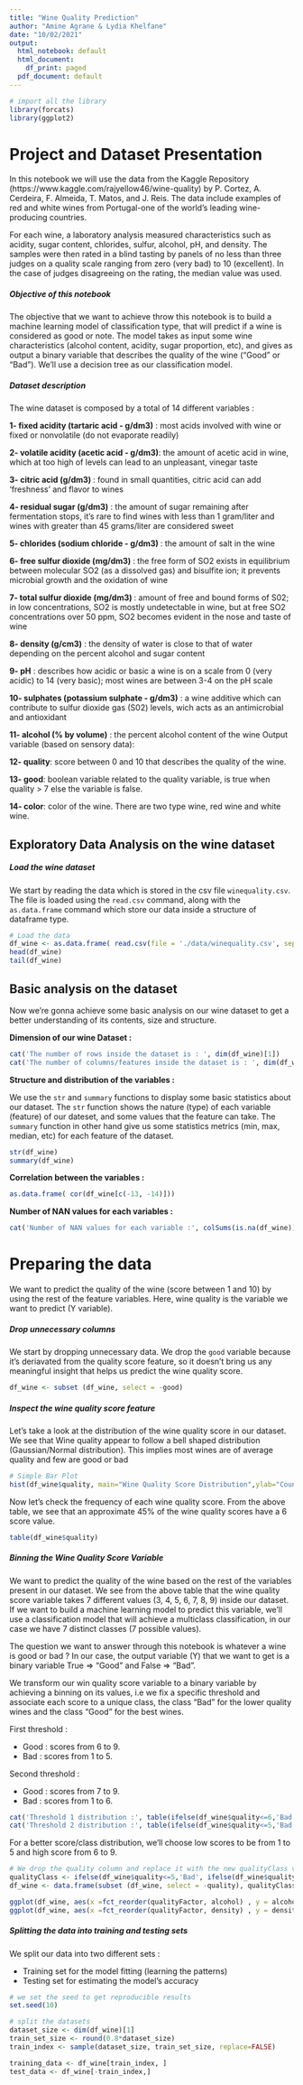 ```yaml
---
title: "Wine Quality Prediction"
author: "Amine Agrane & Lydia Khelfane"
date: "10/02/2021"
output:
  html_notebook: default
  html_document:
    df_print: paged
  pdf_document: default
---
```



```r
# import all the library
library(forcats)
library(ggplot2)
```

# Project and Dataset Presentation    
In this notebook we will use the data from the Kaggle Repository (https://www.kaggle.com/rajyellow46/wine-quality) by P. Cortez, A. Cerdeira, F. Almeida, T. Matos, and J. Reis. The data include examples of red and white wines from Portugal-one of the world’s leading wine-producing countries. 

For each wine, a laboratory analysis measured characteristics such as acidity, sugar content, chlorides, sulfur, alcohol, pH, and density. The samples were then rated in a blind tasting by panels of no less than three judges on a quality scale ranging from zero (very bad) to 10 (excellent). In the case of judges disagreeing on the rating, the median value was used.

##### *Objective of this notebook*
The objective that we want to achieve throw this notebook is to build a machine learning model of classification type, that will predict if a wine is considered as good or note. The model takes as input some wine characteristics (alcohol content, acidity, sugar proportion, etc), and gives as output a binary variable that describes the quality of the wine ("Good" or "Bad"). We'll use a decision tree as our classification model.

##### *Dataset description*
The wine dataset is composed by a total of 14 different variables : 

**1- fixed acidity (tartaric acid - g/dm3)** : most acids involved with wine or fixed or nonvolatile (do not evaporate readily)

**2- volatile acidity (acetic acid - g/dm3)**: the amount of acetic acid in wine, which at too high of levels can lead to an unpleasant, vinegar taste

**3- citric acid (g/dm3) **: found in small quantities, citric acid can add ‘freshness’ and flavor to wines 

**4- residual sugar (g/dm3)** : the amount of sugar remaining after fermentation stops, it’s rare to find wines with less than 1 gram/liter and wines with greater than 45 grams/liter are considered sweet

**5- chlorides (sodium chloride - g/dm3) **: the amount of salt in the wine

**6- free sulfur dioxide (mg/dm3) **: the free form of SO2 exists in equilibrium between molecular SO2 (as a dissolved gas) and bisulfite ion; it prevents microbial growth and the oxidation of wine

**7- total sulfur dioxide (mg/dm3) **: amount of free and bound forms of S02; in low concentrations, SO2 is mostly undetectable in wine, but at free SO2 concentrations over 50 ppm, SO2 becomes evident in the nose and taste of wine

**8- density (g/cm3)** : the density of water is close to that of water depending on the percent alcohol and sugar content

**9- pH** : describes how acidic or basic a wine is on a scale from 0 (very acidic) to 14 (very basic); most wines are between 3-4 on the pH scale

**10- sulphates (potassium sulphate - g/dm3)** : a wine additive which can contribute to sulfur dioxide gas (S02) levels, wich acts as an antimicrobial and antioxidant

**11- alcohol (% by volume)** : the percent alcohol content of the wine Output variable (based on sensory data):

**12- quality**: score between 0 and 10 that describes the quality of the wine.

**13- good**: boolean variable related to the quality variable, is true when quality > 7 else the variable is false.

**14- color**: color of the wine. There are two type wine, red wine and white wine.

## Exploratory Data Analysis on the wine dataset
##### *Load the wine dataset*

We start by reading the data which is stored in the csv file `winequality.csv`. The file is loaded using the `read.csv` command, along with the `as.data.frame` command which store our data inside a structure of dataframe type.

```r
# Load the data
df_wine <- as.data.frame( read.csv(file = './data/winequality.csv', sep=',', stringsAsFactors=F))
head(df_wine)
tail(df_wine)
```


## Basic analysis on the dataset
Now we're gonna achieve some basic analysis on our wine dataset to get a better understanding of its contents, size and structure.

**Dimension of our wine Dataset :**
```r
cat('The number of rows inside the dataset is : ', dim(df_wine)[1])
cat('The number of columns/features inside the dataset is : ', dim(df_wine)[2])
```

**Structure and distribution of the variables :**
  
We use the `str` and `summary` functions to display some basic statistics about our dataset. The `str` function shows the nature (type) of each variable (feature) of our dateset, and some values that the feature can take. The `summary` function in other hand give us some statistics metrics (min, max, median, etc) for each feature of the dataset.
```r
str(df_wine)
summary(df_wine)
```
**Correlation between the variables :**
```r
as.data.frame( cor(df_wine[c(-13, -14)]))
```


**Number of NAN values for each variables :**
```r
cat('Number of NAN values for each variable :', colSums(is.na(df_wine)))
```



# Preparing the data
We want to predict the quality of the wine (score between 1 and 10) by using the rest of the feature variables. Here, wine quality is the variable we want to predict (Y variable).

##### *Drop unnecessary columns*

We start by dropping unnecessary data. We drop the `good` variable because it's deriavated from the quality score feature, so it doesn't bring us any meaningful insight that helps us predict the wine quality score.

```r
df_wine <- subset (df_wine, select = -good)
```

##### *Inspect the wine quality score feature*

Let's take a look at the distribution of the wine quality score in our dataset. We see that Wine quality appear to follow a bell shaped distribution (Gaussian/Normal distribution). This implies most wines are of average quality and few are good or bad

```r
# Simple Bar Plot
hist(df_wine$quality, main="Wine Quality Score Distribution",ylab="Count", xlab="Wine Quality Score", breaks=10, , col= "darkgreen")
```

Now let's check the frequency of each wine quality score. From the above table, we see that an approximate 45% of the wine quality scores have a 6 score value.

```r
table(df_wine$quality)
```



##### *Binning the Wine Quality Score Variable*

We want to predict the quality of the wine based on the rest of the variables present in our dataset. We see from the above table that the wine quality score variable takes 7 different values (3, 4, 5, 6, 7, 8, 9) inside our dataset. If we want to build a machine learning model to predict this variable, we'll use a classification model that will achieve a multiclass classification, in our case we have 7 distinct classes (7 possible values).

The question we want to answer through this notebook is whatever a wine is good or bad ? In our case, the output variable (Y) that we want to get is a binary variable 
True => "Good" and False => "Bad". 

We transform our win quality score variable to a binary variable by achieving a binning on its values, i.e we fix a specific threshold and associate each score to a unique class, the class "Bad" for the lower quality wines and the class "Good" for the best wines. 

First threshold :

  - Good : scores from 6 to 9.
  - Bad : scores from 1 to 5.


Second threshold :

  - Good : scores from 7 to 9.
  - Bad : scores from 1 to 6.


```r
cat('Threshold 1 distribution :', table(ifelse(df_wine$quality<=6,'Bad', ifelse(df_wine$quality>=7, "Good",""))))
cat('Threshold 2 distribution :', table(ifelse(df_wine$quality<=5,'Bad', ifelse(df_wine$quality>=6, "Good",""))))
```

For a better score/class distribution, we'll choose low scores to be from 1 to 5 and high score from 6 to 9.


```r
# We drop the quality column and replace it with the new qualityClass variable.
qualityClass <- ifelse(df_wine$quality<=5,'Bad', ifelse(df_wine$quality>=6, 'Good',''))
df_wine <- data.frame(subset (df_wine, select = -quality), qualityClass)
```


```r
ggplot(df_wine, aes(x =fct_reorder(qualityFactor, alcohol) , y = alcohol, fill=qualityFactor))+ geom_boxplot()
ggplot(df_wine, aes(x =fct_reorder(qualityFactor, density) , y = density, fill=qualityFactor))+ geom_boxplot()
```


##### *Splitting the data into training and testing sets*
We split our data into two different sets : 

  - Training set for the model fitting (learning the patterns)
  - Testing set for estimating the model’s accuracy


```r
# we set the seed to get reproducible results
set.seed(10)

# split the datasets
dataset_size <- dim(df_wine)[1]
train_set_size <- round(0.8*dataset_size)
train_index <- sample(dataset_size, train_set_size, replace=FALSE)

training_data <- df_wine[train_index, ]
test_data <- df_wine[-train_index,]
```

